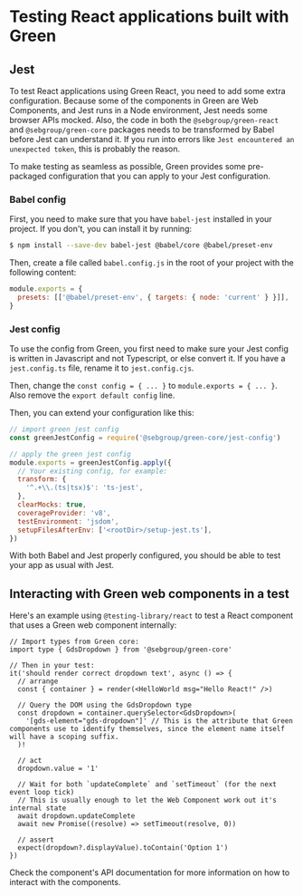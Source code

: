 
<Meta title="Testing" />

# Testing React applications built with Green

## Jest

To test React applications using Green React, you need to add some extra configuration. Because
some of the components in Green are Web Components, and Jest runs in a Node environment, Jest
needs some browser APIs mocked. Also, the code in both the `@sebgroup/green-react` and `@sebgroup/green-core`
packages needs to be transformed by Babel before Jest can understand it. If you run into errors like
`Jest encountered an unexpected token`, this is probably the reason.

To make testing as seamless as possible, Green provides some pre-packaged configuration that you can apply to your Jest configuration.

### Babel config

First, you need to make sure that you have `babel-jest` installed in your project. If you don't, you can install it by running:

```bash
$ npm install --save-dev babel-jest @babel/core @babel/preset-env
```

Then, create a file called `babel.config.js` in the root of your project with the following content:

```js
module.exports = {
  presets: [['@babel/preset-env', { targets: { node: 'current' } }]],
}
```

### Jest config

To use the config from Green, you first need to make sure your Jest config is written in Javascript and not Typescript,
or else convert it. If you have a `jest.config.ts` file, rename it to `jest.config.cjs`.

Then, change the `const config = { ... }` to `module.exports = { ... }`. Also remove the `export default config` line.

Then, you can extend your configuration like this:

```js
// import green jest config
const greenJestConfig = require('@sebgroup/green-core/jest-config')

// apply the green jest config
module.exports = greenJestConfig.apply({
  // Your existing config, for example:
  transform: {
    '^.+\\.(ts|tsx)$': 'ts-jest',
  },
  clearMocks: true,
  coverageProvider: 'v8',
  testEnvironment: 'jsdom',
  setupFilesAfterEnv: ['<rootDir>/setup-jest.ts'],
})
```

With both Babel and Jest properly configured, you should be able to test your app as usual with Jest.

## Interacting with Green web components in a test

Here's an example using `@testing-library/react` to test a React component that uses a Green web component internally:

```tsx
// Import types from Green core:
import type { GdsDropdown } from '@sebgroup/green-core'

// Then in your test:
it('should render correct dropdown text', async () => {
  // arrange
  const { container } = render(<HelloWorld msg="Hello React!" />)

  // Query the DOM using the GdsDropdown type
  const dropdown = container.querySelector<GdsDropdown>(
    '[gds-element="gds-dropdown"]' // This is the attribute that Green components use to identify themselves, since the element name itself will have a scoping suffix.
  )!

  // act
  dropdown.value = '1'

  // Wait for both `updateComplete` and `setTimeout` (for the next event loop tick)
  // This is usually enough to let the Web Component work out it's internal state
  await dropdown.updateComplete
  await new Promise((resolve) => setTimeout(resolve, 0))

  // assert
  expect(dropdown?.displayValue).toContain('Option 1')
})
```

Check the component's API documentation for more information on how to interact with the components.
